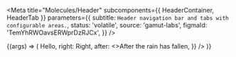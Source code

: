 
<Meta
  title="Molecules/Header"
  subcomponents={{ HeaderContainer, HeaderTab }}
  parameters={{
    subtitle: `Header navigation bar and tabs with configurable areas.`,
    status: 'volatile',
    source: 'gamut-labs',
    figmaId: 'TemYhRWOavsERWprDzRJCx',
  }}
/>

<Canvas withSource="open">
  <Story name="Header">
    {(args) => (
      <HeaderContainer
        sections={{
          left: <HeaderTab>Hello</HeaderTab>,
          right: <HeaderTab>Right</HeaderTab>,
          after: <>After the rain has fallen</>,
        }}
      />
    )}
  </Story>
</Canvas>

<Props of={HeaderContainer} />
